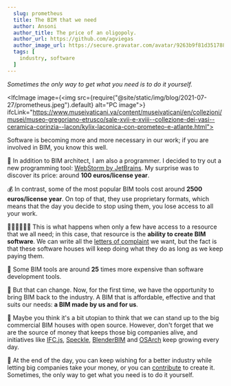 ```yaml
---
  slug: prometheus
  title: The BIM that we need
  author: Ansoni
  author_title: The price of an oligopoly.
  author_url: https://github.com/agviegas
  author_image_url: https://secure.gravatar.com/avatar/9263b9f81d351788e46bc64000c03cb6
  tags: [
    industry, software
  ]
---
```


_Sometimes the only way to get what you need is to do it yourself._

<!--truncate-->


<IfcImage image={<img src={require("@site/static/img/blog/2021-07-27/prometheus.jpeg").default} alt="PC image"></img>} ifcLink="https://www.museivaticani.va/content/museivaticani/en/collezioni/musei/museo-gregoriano-etrusco/sale-xvii-e-xviii--collezione-dei-vasi--ceramica-corinzia--lacon/kylix-laconica-con-prometeo-e-atlante.html"></IfcImage>

Software is becoming more and more necessary in our work; if you are involved in BIM, you know this well.

🤯
In addition to BIM architect, I am also a programmer. I decided to try out a new programming tool: [WebStorm by JetBrains](https://www.jetbrains.com/webstorm/). My surprise was to discover its price: around **100 euros/license year**.

💰
In contrast, some of the most popular BIM tools cost around **2500 euros/license year**. On top of that, they use proprietary formats, which means that the day you decide to stop using them, you lose access to all your work.

👨‍💼👨‍💼👨‍💼
This is what happens when only a few have access to a resource that we all need; in this case, that resource is the **ability to create BIM software**. We can write all the [letters of complaint](https://gfxspeak.com/2020/08/04/architects-demand-autodesk/) we want, but the fact is that these software houses will keep doing what they do as long as we keep paying them.

<IfcCard>
  💸 Some BIM tools are around <b>25</b> times more expensive than software development tools.
</IfcCard>

💪
But that can change. Now, for the first time, we have the opportunity to bring BIM back to the industry. A BIM that is affordable, effective and that suits our needs: **a BIM made by us and for us**.

🤝
Maybe you think it's a bit utopian to think that we can stand up to the big commercial BIM houses with open source. However, don't forget that we are the source of money that keeps those big companies alive, and initiatives like [IFC.js](https://ifcjs.github.io/info/), [Speckle](https://speckle.systems/), [BlenderBIM](https://blenderbim.org/) and [OSArch](https://osarch.org/) keep growing every day.

🚀
At the end of the day, you can keep wishing for a better industry while letting big companies take your money, or you can [contribute](https://discord.gg/FXfyR4XrKT) to create it. Sometimes, the only way to get what you need is to do it yourself.
